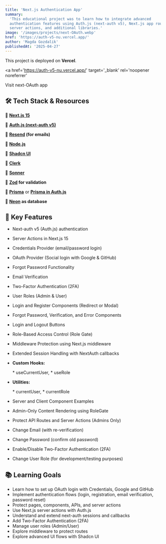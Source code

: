 ```yaml
---
title: 'Next.js Authentication App'
summary:
  'This educational project was to learn how to integrate advanced
  authentication features using Auth.js (next-auth v5), Next.js app router
  server actions, and additional libraries.'
image: '/images/projects/next-OAuth.webp'
href: 'https://auth-v5-nu.vercel.app/'
author: 'Magda Gozdalik'
publishedAt: '2025-04-27'
---
```


This project is deployed on **Vercel**.

<a
  href='https://auth-v5-nu.vercel.app/'
  target='_blank'
  rel='noopener noreferrer'
>
  Visit next-OAuth app
</a>

## 🛠 Tech Stack & Resources

🔗 **<a href="https://nextjs.org/docs" target="_blank">Next.js 15</a>**

🔗
**<a href="https://authjs.dev/getting-started/migrating-to-v5" target="_blank">Auth.js
(next-auth v5)</a>**

🔗 **<a href="https://resend.com/docs/introduction" target="_blank">Resend</a>
(for emails)**

🔗 **<a href="https://nodejs.org/en" target="_blank">Node.js</a>**

🔗 **<a href="https://ui.shadcn.com/" target="_blank">Shadcn UI</a>**

🔗 **<a href="https://clerk.com/docs" target="_blank">Clerk</a>**

🔗 **<a href="https://sonner.emilkowal.ski/" target="_blank">Sonner</a>**

🔗 **<a href="https://zod.dev/?id=introduction" target="_blank">Zod</a> for
validation**

🔗
**<a href="https://www.prisma.io/docs/guides/nextjs?_gl=1*gfisl3*_up*MQ..*_gs*MQ..&gclid=CjwKCAjwq7fABhB2EiwAwk-YbAN_TEy4x6GmPvWLbd2BGxur5CVvSmJi0xApYZawalHPZoSHTdL3NxoC0W4QAvD_BwE&gbraid=0AAAAA9nNp_eoV7Fb88Ucnyym2WwdiCzdz" target="_blank">Prisma</a>**
or
**<a href="https://authjs.dev/getting-started/adapters/prisma" target="_blank">Prisma
in Auth.js</a>**

🔗 **<a href="https://neon.tech/" target="_blank">Neon</a> as database**

## 🔑 Key Features

- Next-auth v5 (Auth.js) authentication
- Server Actions in Next.js 15
- Credentials Provider (email/password login)
- OAuth Provider (Social login with Google & GitHub)
- Forgot Password Functionality
- Email Verification
- Two-Factor Authentication (2FA)
- User Roles (Admin & User)
- Login and Register Components (Redirect or Modal)
- Forgot Password, Verification, and Error Components
- Login and Logout Buttons
- Role-Based Access Control (Role Gate)
- Middleware Protection using Next.js middleware
- Extended Session Handling with NextAuth callbacks

- **Custom Hooks:**

  \* useCurrentUser, \* useRole

- **Utilities:**

  \* currentUser, \* currentRole

- Server and Client Component Examples
- Admin-Only Content Rendering using RoleGate
- Protect API Routes and Server Actions (Admins Only)
- Change Email (with re-verification)
- Change Password (confirm old password)
- Enable/Disable Two-Factor Authentication (2FA)
- Change User Role (for development/testing purposes)

## 📚 Learning Goals

- Learn how to set up OAuth login with Credentials, Google and GitHub
- Implement authentication flows (login, registration, email verification,
  password reset)
- Protect pages, components, APIs, and server actions
- Use Next.js server actions with Auth.js
- Understand and extend next-auth sessions and callbacks
- Add Two-Factor Authentication (2FA)
- Manage user roles (Admin/User)
- Explore middleware to protect routes
- Explore advanced UI flows with Shadcn UI
